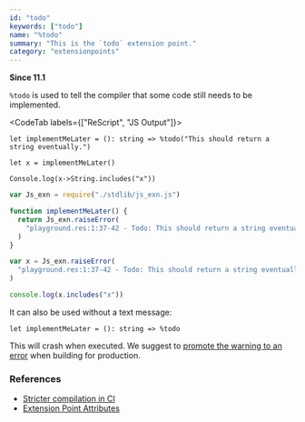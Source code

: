 ```yaml
---
id: "todo"
keywords: ["todo"]
name: "%todo"
summary: "This is the `todo` extension point."
category: "extensionpoints"
---
```


**Since 11.1**

`%todo` is used to tell the compiler that some code still needs to be implemented.

<CodeTab labels={["ReScript", "JS Output"]}>

```res
let implementMeLater = (): string => %todo("This should return a string eventually.")

let x = implementMeLater()

Console.log(x->String.includes("x"))
```

```js
var Js_exn = require("./stdlib/js_exn.js")

function implementMeLater() {
  return Js_exn.raiseError(
    "playground.res:1:37-42 - Todo: This should return a string eventually.",
  )
}

var x = Js_exn.raiseError(
  "playground.res:1:37-42 - Todo: This should return a string eventually.",
)

console.log(x.includes("x"))
```

</CodeTab>

It can also be used without a text message:

```res
let implementMeLater = (): string => %todo
```

This will crash when executed. We suggest to [promote the warning to an error](/docs/manual/latest/build-overview#compile-with-stricter-errors-in-ci) when building for production.

### References

- [Stricter compilation in CI](/docs/manual/latest/build-overview#compile-with-stricter-errors-in-ci)
- [Extension Point Attributes](/docs/manual/latest/attribute#extension-point)
